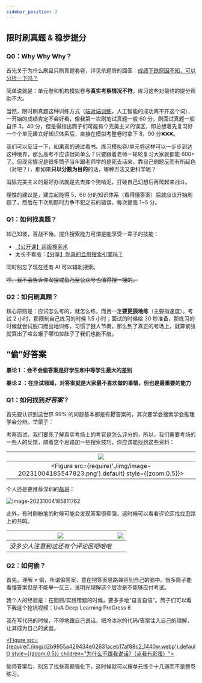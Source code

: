 ```yaml
---
sidebar_position: 2
---
```





## 限时刷真题 & 稳步提分

### Q0：Why Why Why？

首先关于为什么刷且只刷真题套卷，详见杀题哥的回答：[成绩下跌原因不知，可以分析一下吗？](https://www.zhihu.com/question/40481755/answer/86816870)

简单说就是：单元卷和机构模拟卷**与真实考察情况不符**，练习这些对最终的提分帮助不大。

当然，限时刷真题这种训练方式（[端对端训练](https://www.zhihu.com/question/50454339)，人工智能的成功离不开这个词），一开始的成绩肯定不会好看，像我第一次刷笔试真题一般 60 分，刷面试真题一般自评 3，40 分，但是得指出筒子们可能有个完美主义的误区，即总想着先复习好一个个单元建立好知识体系后，直接在模拟考整卷时拿下 8，90 分❌❌❌。

我们可以反证一下，如果真的通过看书、练习模拟卷/单元卷这样可以一步步到达这种境界，那么高考不应该很简单么？只要跟着老师一轮轮复习大家就都能 600+ 了。但现实情况是很多筒子当年跟老师学的是死去活来，靠自己刷题反而有所起色（对吧？），那如果**只以分数为目的**的话，哪种方法又更科学呢？

消除完美主义的最好办法就是先去摔个狗啃泥，打破自己幻想后再爬起来战斗。

<Figure src={require('./img/images.jpeg').default} style={{zoom:1.5}}></Figure>

理性的建议是，建立起能得 5，60 分的知识体系（看得懂答案）后就应该开始刷题了，然后在下次刷题时力争不犯之前的错误，每次提高 1~5 分。

<Figure src={require('./img/images-1696415427732-3.png').default} style={{zoom:1.5}}></Figure>

### Q1：如何找真题？

知己知彼，百战不殆。提升搜索能力可谓是能享受一辈子的技能：

- [【公开课】超级搜索术](https://www.bilibili.com/video/BV1Ys41177Bh/?vd_source=e7a42576e39e3444cd43cd9a794791e2)
- 太长不看版：[【分享】你真的会用搜索引擎吗？](https://www.bilibili.com/video/BV1w54y1q7uf/?spm_id_from=333.788.recommend_more_video.-1&vd_source=e7a42576e39e3444cd43cd9a794791e2)

同时别忘了现在还有 AI 可以辅助搜索。

~~哼，我不会告诉你淘宝咸鱼乃至公众号也值得搜一搜的。~~

### Q2：如何刷真题？

核心原则是：应试怎么考的，就怎么练，而且一定**要更狠地练**（主要指速度）。考试 2 小时，那限制自己练习的时候 1.5 小时；面试的时候给 30 秒准备，那练习的时候就尝试脱口而出地训练，习惯了狠人节奏，那么到了真正的考场上，就算紧张就算出了啥幺蛾子哪怕拉肚子了我们也能不崩。

## “偷”好答案

**暴论 1 ：会不会偷答案是好学生和中等学生最大的差别**

**暴论 2 ：在应试领域，对答案就是大家最不喜欢做的事情，但也是最重要的能力**

### Q1：如何找到*好答案*？

首先要认识到这世界 99% 的问题基本都是有**好**答案的，其次要学会搜索学会推理学会分辨。举栗子：

考察面试，我们要先了解真实考场上的考官是怎么评分的，所以，我们需要考场的一些人的反馈，顺着这个思路加一些搜索技巧，你应该能找到这些资料：

|            ![](./img/image-20231004185939766.png)            |
| :----------------------------------------------------------: |
| <Figure src={require('./img/image-20231004185547823.png').default} style={{zoom:0.5}}></Figure> |

个人还是更推荐深圳的[磊哥](https://space.bilibili.com/1592574234/)：

![image-20231004185811762](./img/image-20231004185811762.png)

<Figure src={require('./img/image-20231004185811762.png').default} style={{zoom:0.5}} children="盗个图 Q"></Figure>

此外，有时刷粉笔的时候可能会发现答案很牵强，这时候可以看看评论区找找思路上的共鸣。

| ![](./img/IMG_20231004_193720.jpg) | ![](./img/IMG_20231004_193733.jpg) |
| :----------------------------------: | ---------------------------------- |
| *没多少人注意到这还有个评论区吧哈哈* |                                    |

### Q2：如何偷？

首先，理解 ≠ 偷，所谓偷答案，意在把答案思路兼容到自己的脑中。很多筒子能看懂答案但是不能举一反三，说明光理解这个层次是不能够应付考试。

我个人的经验是：在回顾/实践错题的时候，要多多地“自言自语”。筒子们可以看下我这个挖坑视频：UvA Deep Learning ProGress 6

<BVideo src="//player.bilibili.com/player.html?aid=314595632&bvid=BV1wP411B78u&cid=1157090534&p=1" />

我在写代码的时候，不停地跟自己说话，把冷冰冰的代码/答案注入自己的理解，让其成为自己的武器。

[<Figure src={require('./img/d2b9955a429434e02631aceb17af88c2_1440w.webp').default} style={{zoom:0.5}} children="为什么不跟我说话?（点我有彩蛋）"></Figure>](https://baike.baidu.com/item/%E5%B0%8F%E9%BB%84%E9%B8%AD%E8%B0%83%E8%AF%95%E6%B3%95/16569594)

偷师答案后，别忘了找些真题强化下，这时候就可以按单元练个十几道而不是整卷练习。